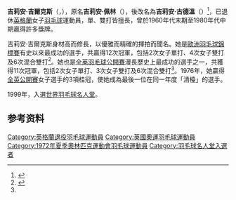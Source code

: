 {{noteTA|G1=Badminton}}
{{Infobox Badminton player
| playername              = 吉莉安·吉爾克斯
| romanizedname           = {{lang|en|Gillian Gilks}}
| image                   = Gillian Gilks 1969.jpg
| caption                 = 
| birth_name              = 吉莉安·佩林<br/>{{lang|en|Gillian Perrin}}
| date_of_birth           = {{birth_date_and_age|1950|6|20}}
| place_of_birth          = 
| height                  = 
| weight                  = 
| event                   = 女子單打、女子雙打、混合雙打
| country                 = {{ENG}}
| years_active            = 
| handedness              = 右手
| coach                   = 
| highest_ranking         = 
| date_of_highest_ranking = 
| current_ranking         = 現已退役
| date_of_current_ranking = 
| played                  = 
| titles                  = [[File:Simple_silver_cup.svg|15px]] [[羽毛球世界盃|世界盃]]：1（混雙）
| bwf_profile             = A66B7FC3-9B6C-4A01-97E1-08BFB4664E56
| bwf_id                  = 790
}}
{{MedalTableTop|width=286px}}
{{MedalSport | 女子[[羽毛球|羽毛球]]}}
{{MedalCountry | {{GBR}}}}
{{MedalCompetition | [[世界運動會|世界運動會]]}}
{{MedalGold  | [[1981年世界運動會羽球比賽|1981年 聖塔克拉拉]] | 混合雙打 }}
{{MedalCountry | {{ENG}}}}
{{MedalCompetition | [[世界羽毛球錦標賽|世界錦標賽]]}}
{{MedalSilver| [[1977年世界羽毛球錦標賽|1977年 馬爾默]] | 女子單打 }}
{{MedalSilver| 1977年 馬爾默 | 混合雙打 }}
{{MedalBronze| [[1983年世界羽毛球錦標賽|1983年 哥本哈根]] | 女子雙打 }}
{{MedalBronze| [[1987年世界羽毛球錦標賽|1987年 北京]] | 混合雙打 }}
{{MedalCompetition | [[羽毛球世界杯|世界杯]]}}
{{MedalBronze| [[1983年羽毛球世界杯|1983年 吉隆坡]] | 女子雙打 }}
{{MedalGold  | 1983年 吉隆坡 | 混合雙打 }}
{{MedalBronze| [[1984年羽毛球世界杯|1984年 雅加達]] | 女子雙打 }}
{{MedalBronze| 1984年 雅加達 | 混合雙打 }}
{{MedalCompetition | [[尤伯杯|尤伯杯]]}}
{{MedalBronze| [[1984年優霸盃|1984年 吉隆坡]] | 女子團體 }}
{{MedalCompetition | [[大英國協運動會羽球比賽|大英國協運動會]]}}
{{MedalSilver| [[1970年大英國協運動會羽毛球比賽|1970年 基督城]] | 女子雙打 }}
{{MedalSilver| 1970年 基督城 | 混合雙打 }}
{{MedalGold  | [[1974年大英國協運動會羽毛球比賽|1974年 愛丁堡]] | 女子雙打 }}
{{MedalGold  | 1974年 愛丁堡 | 混合雙打 }}
{{MedalCompetition | [[歐洲羽毛球錦標賽|歐洲錦標賽]]}}
{{MedalSilver| [[1968年歐洲羽毛球錦標賽|1968年 波琴]] | 女子雙打 }}
{{MedalSilver| 1968年 波琴 | 混合雙打 }}
{{MedalBronze| [[1970年歐洲羽毛球錦標賽|1970年 塔爾伯特港]] | 女子雙打 }}
{{MedalSilver| 1970年 塔爾伯特港 | 混合雙打 }}
{{MedalSilver| [[1972年歐洲羽毛球錦標賽|1972年 卡爾斯克魯納]] | 女子單打 }}
{{MedalGold  | 1972年 卡爾斯克魯納 | 女子雙打 }}
{{MedalGold  | 1972年 卡爾斯克魯納 | 混合雙打 }}
{{MedalGold  | [[1974年歐洲羽毛球錦標賽|1974年 維也納]] | 女子單打 }}
{{MedalGold  | 1974年 維也納 | 女子雙打 }}
{{MedalGold  | 1974年 維也納 | 混合雙打 }}
{{MedalGold  | [[1976年歐洲羽毛球錦標賽|1976年 都柏林]] | 女子單打 }}
{{MedalGold  | 1976年 都柏林 | 女子雙打 }}
{{MedalGold  | 1976年 都柏林 | 混合雙打 }}
{{MedalGold  | [[1982年歐洲羽毛球錦標賽|1982年 伯布林根]] | 女子雙打 }}
{{MedalGold  | 1982年 伯布林根 | 混合雙打 }}
{{MedalGold  | [[1984年歐洲羽毛球錦標賽|1984年 普雷斯頓]] | 混合雙打 }}
{{MedalSilver| 1984年 普雷斯頓 | 女子雙打 }}
{{MedalGold  | [[1986年歐洲羽毛球錦標賽|1986年 烏普薩拉]] | 混合雙打 }}
{{MedalCompetition | [[歐洲羽毛球混合團體錦標賽|歐洲混合團體錦標賽]]}}
{{MedalGold  | [[1972年歐洲羽毛球錦標賽|1972年 卡爾斯克魯納]] | 混合團體 }}
{{MedalGold  | [[1974年歐洲羽毛球錦標賽|1974年 維也納]] | 混合團體 }}
{{MedalSilver| [[1976年歐洲羽毛球錦標賽|1976年 都柏林]] | 混合團體 }}
{{MedalGold  | [[1982年歐洲羽毛球錦標賽|1982年 伯布林根]] | 混合團體 }}
{{MedalGold  | [[1984年歐洲羽毛球錦標賽|1984年 普雷斯頓]] | 混合團體 }}
{{MedalSilver| [[1986年歐洲羽毛球錦標賽|1986年 烏普薩拉]] | 混合團體 }}
{{MedalBottom}}
'''吉莉安·吉爾克斯'''（{{lang|en|Gillian Gilks}}，{{bd|1950年|6月20日|||catIdx=J吉}}），原名'''吉莉安·佩林'''（{{lang|en|Gillian Perrin}}），後改名為'''吉莉安·古德溫'''（{{lang|en|Gillian Goodwin}}）<ref name="BadmintonEngland">{{cite web |url=http://www.badmintonengland.co.uk/text.asp?section=000100010019001300070001&itemTitle=Past+Winners |title=The Yonex All England Open Badminton Championships Past Winners |publisher=Badminton England |deadurl=yes |archiveurl=https://web.archive.org/web/20070927231021/http://www.badmintonengland.co.uk/text.asp?section=000100010019001300070001&itemTitle=Past+Winners |archivedate=2007-09-27 |accessdate=2009-04-04 }}</ref>，已退休[[英格蘭|英格蘭]]女子[[羽毛球|羽毛球]]運動員，單、雙打皆擅長，曾於1960年代末期至1980年代中期贏得許多獎牌。

吉莉安·吉爾克斯身材高而修長，以優雅而精確的揮拍而聞名。她是[[歐洲羽毛球錦標賽|歐洲羽毛球錦標賽]]有史以來最成功的選手，共贏得12次冠軍，包括2次女子單打、4次女子雙打及6次混合雙打<ref>{{cite web |url=http://www.eurobadminton.org/file_download.aspx?id=2032 |title=European Badminton Championships |format=PDF |publisher=Badminton Europe |deadurl=yes |archiveurl=https://web.archive.org/web/20070927204707/http://www.eurobadminton.org/file_download.aspx?id=2032 |archivedate=2007-09-27 |accessdate=2009-04-04 }}</ref>。她也是[[全英羽毛球公開賽|全英羽毛球公開賽]]漫長歷史上最成功的選手之一，共獲得11次冠軍，包括2次女子單打、3次女子雙打及6次混合雙打<ref name="BadmintonEngland"/>。1976年，她贏得[[1976年全英羽球公開錦標賽|全英公開賽]]女子選手的3項桂冠，使她成為最後一位在同一年度「清檯」的選手。

1999年，入選[[世界羽毛球名人堂|世界羽毛球名人堂]]。

==参考资料==
{{reflist}}

{{DEFAULTSORT:Gilks, Gillian}}
[[Category:英格蘭退役羽毛球運動員|Category:英格蘭退役羽毛球運動員]]
[[Category:英國奧運羽毛球運動員|Category:英國奧運羽毛球運動員]]
[[Category:1972年夏季奧林匹克運動會羽毛球運動員|Category:1972年夏季奧林匹克運動會羽毛球運動員]]
[[Category:羽毛球名人堂入選者|Category:羽毛球名人堂入選者]]